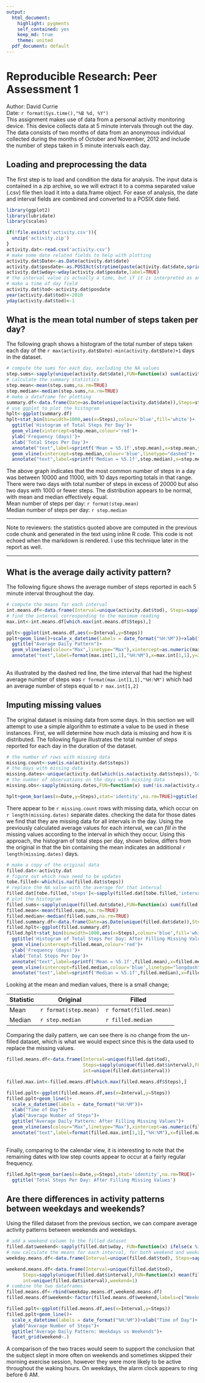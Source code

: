 ```yaml
---
output:
  html_document:
    highlight: pygments
    self_contained: yes
    keep_md: true
    theme: united
  pdf_document: default
---
```

# Reproducible Research: Peer Assessment 1   
Author:  David Currie     
Date: `r format(Sys.time(),"%B %d, %Y")`      
This assignment makes use of data from a personal activity monitoring device. This device collects data at 5 minute intervals through out the day. The data consists of two months of data from an anonymous individual collected during the months of October and November, 2012 and include the number of steps taken in 5 minute intervals each day.     

## Loading and preprocessing the data
The first step is to load and condition the data for analysis.  The input data is contained in a zip archive, so we will extract it to a comma separated value (.csv) file then load it into a data.frame object.  For ease of analysis, the date and interval fields are combined and converted to a POSIX date field.    
```r
library(ggplot2)
library(lubridate)
library(scales)

if(!file.exists('activity.csv')){
  unzip('activity.zip')
}
activity.dat<-read.csv('activity.csv')
# make some date related fields to help with plotting
activity.dat$Date<-as.Date(activity.dat$date)
activity.dat$posdate<-as.POSIXct(strptime(paste(activity.dat$date,sprintf("%04d",activity.dat$interval),sep="-"),"%Y-%m-%d-%H%M"))
activity.dat$wday<-wday(activity.dat$posdate,label=TRUE)
# the interval value is actually a time, but if it is interpreted as an integer, the plots are wrong
# make a time of day field
activity.dat$tod<-activity.dat$posdate
year(activity.dat$tod)<-2010
yday(activity.dat$tod)<-1
```

## What is the mean total number of steps taken per day?
The following graph shows a histogram of the total number of steps taken each day of the `r max(activity.dat$Date)-min(activity.dat$Date)+1` days in the dataset.     
```r
# compute the sums for each day, excluding the NA values
step.sums<-sapply(unique(activity.dat$date),FUN=function(x) sum(activity.dat[activity.dat$date==x,'steps'],rm.na=TRUE))
# calculate the summary statistics
step.mean<-mean(step.sums,na.rm=TRUE)
step.median<-median(step.sums,na.rm=TRUE)
# make a dataframe for plotting
summary.df<-data.frame(Date=as.Date(unique(activity.dat$date)),Steps=step.sums)
# use ggplot to plot the histogram
hplt<-ggplot(summary.df)
hplt+stat_bin(binwidth=1000,aes(x=Steps),colour='blue',fill='white')+
  ggtitle('Histogram of Total Steps Per Day')+
  geom_vline(xintercept=step.mean,colour='red')+
  ylab('Frequency (days)')+
  xlab('Total Steps Per Day')+
  annotate("text",label=sprintf('Mean = %5.1f',step.mean),x=step.mean,y=3,angle=90,vjust=-.5,colour="red",size=4)+
  geom_vline(xintercept=step.median,colour='blue',linetype="dashed")+
  annotate("text",label=sprintf('Median = %5.1f',step.median),x=step.median,y=7,angle=90,vjust=-.5,colour="blue",size=4)

```

The above graph indicates that the most common number of steps in a day was between 10000 and 11000, with 10 days reporting totals in that range.  There were two days with total number of steps in excess of 20000 but also two days with 1000 or fewer steps.  The distribution appears to be normal, with mean and median effectively equal.      
Mean number of steps per day:  `r format(step.mean)`    
Median number of steps per day:  `r step.median`     

********
Note to reviewers:  the statistics quoted above are computed in the previous code chunk and generated in the text using inline R code.  This code is not echoed when the markdown is rendered.  I use this technique later in the report as well.

*******

## What is the average daily activity pattern?
The following figure shows the average number of steps reported in each 5 minute interval throughout the day.     
```r
# compute the means for each interval
int.means.df<-data.frame(Interval=unique(activity.dat$tod), Steps=sapply(unique(activity.dat$interval),FUN=function(x) mean(activity.dat[activity.dat$interval==x,'steps'],na.rm=TRUE)),int=unique(activity.dat$interval))
# find the interval corresponding to the maximum reading
max.int<-int.means.df[which.max(int.means.df$Steps),]

pplt<-ggplot(int.means.df,aes(x=Interval,y=Steps))
pplt+geom_line()+scale_x_datetime(labels = date_format("%H:%M"))+xlab("Time of Day")+ylab("Average Number of Steps")+
  ggtitle("Average Daily Pattern")+
  geom_vline(aes(colour="Max",linetype="Max"),xintercept=as.numeric(max.int[1,1]),colour='red',linetype="longdash")+
  annotate("text",label=format(max.int[1,1],"%H:%M"),x=max.int[1,1],y=20,angle=90,vjust=-.5,colour="red",size=4)
                                                                                                                            
```


As illustrated by the dashed red line, the time interval that had the highest average number of steps was `r format(max.int[1,1],"%H:%M")` which had an average number of steps equal to `r max.int[1,2]`       

## Imputing missing values
The original dataset is missing data from some days.  In this section we will attempt to use a simple algorithm to estimate a value to be used in these instances.  First, we will determine how much data is missing and how it is distributed.  The following figure illustrates the total number of steps reported for each day in the duration of the dataset.   
```r
# the number of rows with missing data
missing.count<-sum(is.na(activity.dat$steps))
# the days with missing data
missing.dates<-unique(activity.dat[which(is.na(activity.dat$steps)),'Date'])
# the number of observations on the days with missing data
missing.obs<-sapply(missing.dates,FUN=function(x) sum(!is.na(activity.dat[activity.dat$Date==x,'steps'])))

hplt+geom_bar(aes(x=Date,y=Steps),stat='identity',na.rm=TRUE)+ggtitle('Total Steps Per Day')
```

There appear to be `r missing.count` rows with missing data, which occur on `r length(missing.dates)` separate dates.  checking the data for those dates we find that they are missing data for all intervals in the day.  Using the previously calculated average values for each interval, we can _fill in_ the missing values according to the interval in which they occur.  Using this approach, the histogram of total steps per day, shown below, differs from the original in that the bin containing the mean indicates an additional `r length(missing.dates)` days.    
```r
# make a copy of the original data
filled.dat<-activity.dat
# figure out which rows need to be updates
tobe.filled<-which(is.na(filled.dat$steps))
# replace the NA value with the average for that interval
filled.dat[tobe.filled,'steps']<-sapply(filled.dat[tobe.filled,'interval'],FUN=function(x) as.integer(int.means.df[int.means.df$int==x,2]))
# plot the histogram
filled.sums<-sapply(unique(filled.dat$date),FUN=function(x) sum(filled.dat[filled.dat$date==x,'steps'],na.rm=TRUE))
filled.mean<-mean(filled.sums,na.rm=TRUE)
filled.median<-median(filled.sums,na.rm=TRUE)
filled.summary.df<-data.frame(Date=as.Date(unique(filled.dat$date)),Steps=filled.sums)
filled.hplt<-ggplot(filled.summary.df)
filled.hplt+stat_bin(binwidth=1000,aes(x=Steps),colour='blue',fill='white')+
  ggtitle('Histogram of Total Steps Per Day: After Filling Missing Values')+
  geom_vline(xintercept=filled.mean,colour='red')+
  ylab('Frequency (days)')+
  xlab('Total Steps Per Day')+
  annotate("text",label=sprintf('Mean = %5.1f',filled.mean),x=filled.mean,y=5,angle=90,vjust=-.5,colour="red",size=4)+
  geom_vline(xintercept=filled.median,colour='blue',linetype="longdash")+
  annotate("text",label=sprintf('Median = %5.1f',filled.median),x=filled.median,y=10,angle=90,vjust=-.5,colour="blue",size=4)
```

Looking at the mean and median values, there is a small change;   

Statistic | Original | Filled
----------|----------|--------
Mean | `r format(step.mean)` | `r format(filled.mean)`
Median | `r step.median` | `r filled.median`

Comparing the daily pattern, we can see there is no change from the un-filled dataset, which is what we would expect since this is the data used to replace the missing values.    
```r
filled.means.df<-data.frame(Interval=unique(filled.dat$tod), 
                            Steps=sapply(unique(filled.dat$interval),FUN=function(x) mean(filled.dat[filled.dat$interval==x,'steps'],na.rm=TRUE)),
                            int=unique(filled.dat$interval))

filled.max.int<-filled.means.df[which.max(filled.means.df$Steps),]

filled.pplt<-ggplot(filled.means.df,aes(x=Interval,y=Steps))
filled.pplt+geom_line()+
  scale_x_datetime(labels = date_format("%H:%M"))+
  xlab("Time of Day")+
  ylab("Average Number of Steps")+
  ggtitle("Average Daily Pattern: After Filling Missing Values")+
  geom_vline(aes(colour="Max",linetype="Max"),xintercept=as.numeric(filled.max.int[1,1]),colour='red',linetype="longdash")+
  annotate("text",label=format(filled.max.int[1,1],"%H:%M"),x=filled.max.int[1,1],y=20,angle=90,vjust=-.5,colour="red",size=4)
                                                                                                                          
```


Finally, comparing to the calendar view, it is interesting to note that the remaining dates with low step counts appear to occur at a fairly regular frequency.    
```r

filled.hplt+geom_bar(aes(x=Date,y=Steps),stat='identity',na.rm=TRUE)+
  ggtitle('Total Steps Per Day: After Filling Missing Values')
```

## Are there differences in activity patterns between weekdays and weekends?

Using the filled dataset from the previous section, we can compare average activity patterns between weekends and weekdays.   
```r
# add a weekend column to the filled dataset
filled.dat$weekend<-sapply(filled.dat$wday, FUN=function(x) ifelse(x %in% c('Sat','Sun'), 1, 0))
# now calculate the means for each interval, for both weekend and weekdays
weekday.means.df<-data.frame(Interval=unique(filled.dat$tod), Steps=sapply(unique(filled.dat$interval),FUN=function(x) mean(filled.dat[filled.dat$interval==x & filled.dat$weekend==0,'steps'],na.rm=TRUE)),int=unique(filled.dat$interval),weekend=0)

weekend.means.df<-data.frame(Interval=unique(filled.dat$tod), 
      Steps=sapply(unique(filled.dat$interval),FUN=function(x) mean(filled.dat[filled.dat$interval==x & filled.dat$weekend==1,'steps'],na.rm=TRUE)),
      int=unique(filled.dat$interval),weekend=1)
# combine the two dataframes
filled.means.df<-rbind(weekday.means.df,weekend.means.df)
filled.means.df$weekend<-factor(filled.means.df$weekend,labels=c("Weekdays","Weekends"))

filled.pplt<-ggplot(filled.means.df,aes(x=Interval,y=Steps))
filled.pplt+geom_line()+
  scale_x_datetime(labels = date_format("%H:%M"))+xlab("Time of Day")+
  ylab("Average Number of Steps")+
  ggtitle("Average Daily Pattern: Weekdays vs Weekends")+
  facet_grid(weekend~.)
```

A comparison of the two traces would seem to support the conclusion that the subject slept in more often on weekends and sometimes skipped their morning exercise session, however they were more likely to be active throughout the waking hours. On weekdays, the alarm clock appears to ring before 6 AM.